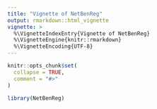 ```yaml
---
title: "Vignette of NetBenReg"
output: rmarkdown::html_vignette
vignette: >
  %\VignetteIndexEntry{Vignette of NetBenReg}
  %\VignetteEngine{knitr::rmarkdown}
  %\VignetteEncoding{UTF-8}
---
```


```r
knitr::opts_chunk$set(
  collapse = TRUE,
  comment = "#>"
)
```

```r
library(NetBenReg)
```
